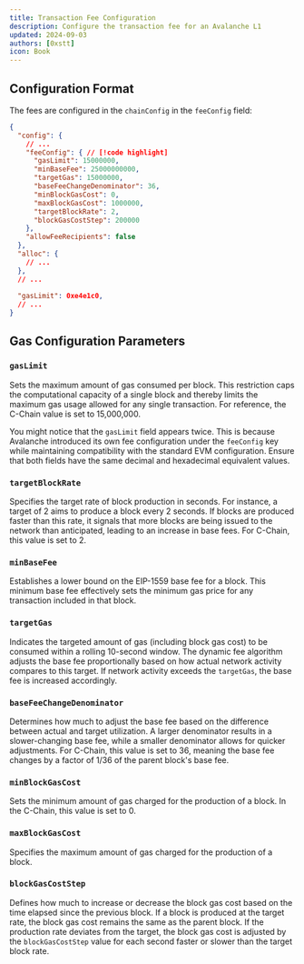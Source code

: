 ```yaml
---
title: Transaction Fee Configuration
description: Configure the transaction fee for an Avalanche L1
updated: 2024-09-03
authors: [0xstt]
icon: Book
---
```


## Configuration Format

The fees are configured in the `chainConfig` in the `feeConfig` field:

```json
{
  "config": {
    // ...
    "feeConfig": { // [!code highlight]
      "gasLimit": 15000000,
      "minBaseFee": 25000000000,
      "targetGas": 15000000,
      "baseFeeChangeDenominator": 36,
      "minBlockGasCost": 0,
      "maxBlockGasCost": 1000000,
      "targetBlockRate": 2,
      "blockGasCostStep": 200000
    },
    "allowFeeRecipients": false
  },
  "alloc": {
    // ...
  },
  // ...
    
  "gasLimit": 0xe4e1c0,
  // ...
}
```

## Gas Configuration Parameters

### `gasLimit`

Sets the maximum amount of gas consumed per block. This restriction caps the computational capacity of a single block and thereby limits the maximum gas usage allowed for any single transaction. For reference, the C-Chain value is set to 15,000,000.

You might notice that the `gasLimit` field appears twice. This is because Avalanche introduced its own fee configuration under the `feeConfig` key while maintaining compatibility with the standard EVM configuration. Ensure that both fields have the same decimal and hexadecimal equivalent values.

### `targetBlockRate`

Specifies the target rate of block production in seconds. For instance, a target of 2 aims to produce a block every 2 seconds. If blocks are produced faster than this rate, it signals that more blocks are being issued to the network than anticipated, leading to an increase in base fees. For C-Chain, this value is set to 2.

### `minBaseFee`

Establishes a lower bound on the EIP-1559 base fee for a block. This minimum base fee effectively sets the minimum gas price for any transaction included in that block.

### `targetGas`

Indicates the targeted amount of gas (including block gas cost) to be consumed within a rolling 10-second window. The dynamic fee algorithm adjusts the base fee proportionally based on how actual network activity compares to this target. If network activity exceeds the `targetGas`, the base fee is increased accordingly.

### `baseFeeChangeDenominator`

Determines how much to adjust the base fee based on the difference between actual and target utilization. A larger denominator results in a slower-changing base fee, while a smaller denominator allows for quicker adjustments. For C-Chain, this value is set to 36, meaning the base fee changes by a factor of 1/36 of the parent block's base fee.

### `minBlockGasCost`

Sets the minimum amount of gas charged for the production of a block. In the C-Chain, this value is set to 0.

### `maxBlockGasCost`

Specifies the maximum amount of gas charged for the production of a block.

### `blockGasCostStep`

Defines how much to increase or decrease the block gas cost based on the time elapsed since the previous block. If a block is produced at the target rate, the block gas cost remains the same as the parent block. If the production rate deviates from the target, the block gas cost is adjusted by the `blockGasCostStep` value for each second faster or slower than the target block rate.

